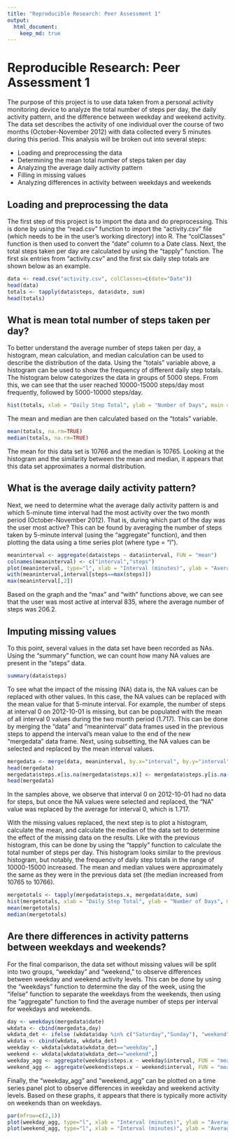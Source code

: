```yaml
---
title: "Reproducible Research: Peer Assessment 1"
output: 
  html_document:
    keep_md: true
---
```


Reproducible Research: Peer Assessment 1
========================================

The purpose of this project is to use data taken from a personal activity monitoring device to analyze the total number of steps per day, the daily activity pattern, and the difference between weekday and weekend activity. The data set describes the activity of one individual over the course of two months (October-November 2012) with data collected every 5 minutes during this period. This analysis will be broken out into several steps:

- Loading and preprocessing the data
- Determining the mean total number of steps taken per day
- Analyzing the average daily activity pattern
- Filling in missing values
- Analyzing differences in activity between weekdays and weekends



## Loading and preprocessing the data

The first step of this project is to import the data and do preprocessing. This is done by using the "read.csv" function to import the "activity.csv" file (which needs to be in the user's working directory) into R. The "colClasses" function is then used to convert the "date" column to a Date class. Next, the total steps taken per day are calculated by using the "tapply" function. The first six entries from "activity.csv" and the first six daily step totals are shown below as an example.


```r
data <- read.csv("activity.csv", colClasses=c(date="Date"))
head(data)
totals <- tapply(data$steps, data$date, sum)
head(totals)
```


## What is mean total number of steps taken per day?

To better understand the average number of steps taken per day, a histogram, mean calculation, and median calculation can be used to describe the distribution of the data. Using the "totals" variable above, a histogram can be used to show the frequency of different daily step totals. The histogram below categorizes the data in groups of 5000 steps. From this, we can see that the user reached 10000-15000 steps/day most frequently, followed by 5000-10000 steps/day.

```r
hist(totals, xlab = "Daily Step Total", ylab = "Number of Days", main = "Frequency of Daily Step Totals", col = "lightblue", ylim = c(0,30))
```

The mean and median are then calculated based on the "totals" variable. 

```r
mean(totals, na.rm=TRUE)
median(totals, na.rm=TRUE)
```

The mean for this data set is 10766 and the median is 10765. Looking at the histogram and the similarity between the mean and median, it appears that this data set approximates a normal distribution.


## What is the average daily activity pattern?

Next, we need to determine what the average daily activity pattern is and which 5-minute time interval had the most activity over the two month period (October-November 2012). That is, during which part of the day was the user most active? This can be found by averaging the number of steps taken by 5-minute interval (using the "aggregate" function), and then plotting the data using a time series plot (where type = "l").
```r
meaninterval <- aggregate(data$steps ~ data$interval, FUN = "mean")
colnames(meaninterval) <- c("interval","steps")
plot(meaninterval, type="l", xlab = "Interval (minutes)", ylab = "Average Number of Steps", main = "Average Daily Activity Pattern")
with(meaninterval,interval[steps==max(steps)])
max(meaninterval[,2])
```

Based on the graph and the "max" and "with" functions above, we can see that the user was most active at interval 835, where the average number of steps was 206.2.

## Imputing missing values

To this point, several values in the data set have been recorded as NAs. Using the "summary" function, we can count how many NA values are present in the "steps" data.

```r
summary(data$steps)
```

To see what the impact of the missing (NA) data is, the NA values can be replaced with other values. In this case, the NA values can be replaced with the mean value for that 5-minute interval. For example, the number of steps at interval 0 on 2012-10-01 is missing, but can be populated with the mean of all interval 0 values during the two month period (1.717). This can be done by merging the "data" and "meaninterval" data frames used in the previous steps to append the interval's mean value to the end of the new "mergedata" data frame. Next, using subsetting, the NA values can be selected and replaced by the mean interval values. 

```r
mergedata <- merge(data, meaninterval, by.x="interval", by.y="interval")
head(mergedata)
mergedata$steps.x[is.na(mergedata$steps.x)] <- mergedata$steps.y[is.na(mergedata$steps.x)]
head(mergedata)
```

In the samples above, we observe that interval 0 on 2012-10-01 had no data for steps, but once the NA values were selected and replaced, the "NA" value was replaced by the average for interval 0, which is 1.717.

With the missing values replaced, the next step is to plot a histogram, calculate the mean, and calculate the median of the data set to determine the effect of the missing data on the results. Like with the previous histogram, this can be done by using the "tapply" function to calculate the total number of steps per day. This histogram looks similar to the previous histogram, but notably, the frequency of daily step totals in the range of 10000-15000 increased. The mean and median values were approximately the same as they were in the previous data set (the median increased from 10765 to 10766).

```r
mergetotals <- tapply(mergedata$steps.x, mergedata$date, sum)
hist(mergetotals, xlab = "Daily Step Total", ylab = "Number of Days", main = "Frequency of Daily Step Totals", col = "lightgreen", ylim = c(0,40))
mean(mergetotals)
median(mergetotals)
```

## Are there differences in activity patterns between weekdays and weekends?

For the final comparison, the data set without missing values will be split into two groups, "weekday" and "weekend," to observe differences between weekday and weekend activity levels. This can be done by using the "weekdays" function to determine the day of the week, using the "ifelse" function to separate the weekdays from the weekends, then using the "aggregate" function to find the average number of steps per interval for weekdays and weekends.

```r
day <- weekdays(mergedata$date)
wkdata <- cbind(mergedata,day)
wkdata_det <- ifelse (wkdata$day %in% c("Saturday","Sunday"), "weekend", "weekday")
wkdata <- cbind(wkdata, wkdata_det)
weekday <- wkdata[wkdata$wkdata_det=="weekday",]
weekend <- wkdata[wkdata$wkdata_det=="weekend",]
weekday_agg <- aggregate(weekday$steps.x ~ weekday$interval, FUN = "mean")
weekend_agg <- aggregate(weekend$steps.x ~ weekend$interval, FUN = "mean")
```

Finally, the "weekday_agg" and "weekend_agg" can be plotted on a time series panel plot to observe differences in weekday and weekend activity levels. Based on these graphs, it appears that there is typically more activity on weekends than on weekdays.

```r
par(mfrow=c(2,1))
plot(weekday_agg, type="l", xlab = "Interval (minutes)", ylab = "Average Number of Steps", main = "Average Weekday Daily Activity Pattern", ylim = c(0,250))
plot(weekend_agg, type="l", xlab = "Interval (minutes)", ylab = "Average Number of Steps", main = "Average Weekend Daily Activity Pattern", ylim = c(0,250))
```